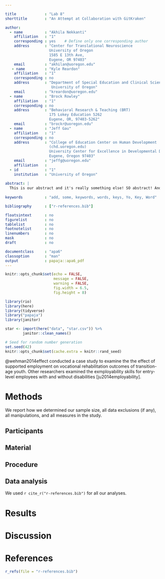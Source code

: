 ```yaml
---

title             : "Lab 8"
shorttitle        : "An Attempt at Collaboration with GitKraken"

author: 
  - name          : "Akhila Nekkanti"
    affiliation   : "1"
    corresponding : yes    # Define only one corresponding author
    address       : "Center for Translational Neuroscience
                    University of Oregon
                    1585 E 13th Ave, 
                    Eugene, OR 97403"
    email         : "akhilan@uoregon.edu"
   - name         : "Kyle Reardon"
    affiliation   : "1"
    corresponding : no
    address       : "Department of Special Education and Clinical Sciences
                     University of Oregon"
    email         : "kreardon@uoregon.edu"
  - name          : "Brock Rowley"
    affiliation   : "1"
    corresponding : no
    address       : "Behavioral Research & Teaching (BRT) 
                    175 Lokey Education 5262                                                                  University of Oregon 
                    Eugene, OR, 97403-5262"
    email         : "brockr@uoregon.edu"
  - name          : "Jeff Gau"
    affiliation   : "1"
    corresponding : no
    address       : "College of Education Center on Human Development 
                    (chd.uoregon.edu) 
                    University Center for Excellence in Developmental Disabilities (UCEDD)                     901 East 18th Ave, CSB 354
                    Eugene, Oregon 97403"
    email         : "jeffg@uoregon.edu"
    affiliation   :
  - id            : "1"
    institution   : "University of Oregon"
    
abstract: |
  This is our abstract and it's really something else! SO abstract! And so concise! 
  
keywords          : "add, some, keywords, words, keys, Yo, Key, Word"

bibliography      : ["r-references.bib"]

floatsintext      : no
figurelist        : no
tablelist         : no
footnotelist      : no
linenumbers       : no
mask              : no
draft             : no

documentclass     : "apa6"
classoption       : "man"
output            : papaja::apa6_pdf
---
```


```r
knitr::opts_chunk$set(echo = FALSE, 
                      message = FALSE, 
                      warning = FALSE, 
                      fig.width = 6.5, 
                      fig.height = 8)

library(rio)
library(here)
library(tidyverse)
library("papaja")
library(janitor)
```

```r
star <- import(here("data", "star.csv")) %>%  
        janitor::clean_names()
```

```r
# Seed for random number generation
set.seed(42)
knitr::opts_chunk$set(cache.extra = knitr::rand_seed)
```

@wehman2014effect conducted a case study to examine the the effect of supported employment on vocational rehabilitation outcomes of transition-age youth. Other researchers examined the exmployability skills for entry-level employees with and without disabilities [ju2014employability].

# Methods
We report how we determined our sample size, all data exclusions (if any), all manipulations, and all measures in the study. <!-- 21-word solution (Simmons, Nelson & Simonsohn, 2012; retrieved from http://ssrn.com/abstract=2160588) -->

## Participants

## Material

## Procedure

## Data analysis
We used `r cite_r("r-references.bib")` for all our analyses.


# Results

# Discussion


\newpage

# References
```r
r_refs(file = "r-references.bib")
```

\begingroup
\setlength{\parindent}{-0.5in}
\setlength{\leftskip}{0.5in}

<div id = "refs"></div>
\endgroup
